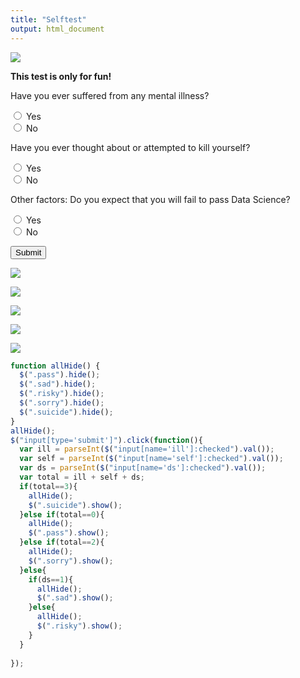 ```yaml
---
title: "Selftest"
output: html_document
---
```

![](./image/do-not-give-up.jpg)

**This test is only for fun!**

<p>Have you ever suffered from any mental illness?</p>
  <input type="radio" name="ill" value="1"> Yes<br>
  <input type="radio" name="ill" value="0"> No<br>

<p>Have you ever thought about or attempted to kill yourself?</p>
  <input type="radio" name="self" value="1"> Yes<br>
  <input type="radio" name="self" value="0"> No<br>
  
<p>Other factors: Do you expect that you will fail to pass Data Science?</p>
  <input type="radio" name="ds" value="1"> Yes<br>
  <input type="radio" name="ds" value="0"> No<br>
  
<input type="submit" value="Submit"><br>

<span class="pass">
![](https://media.giphy.com/media/hrpy8ahRGOurYqkAof/giphy.gif)
</span>

<span class="sad">
![](https://media.giphy.com/media/3o7WTqo27pLRYxRtg4/giphy.gif)
</span>

<span class="risky">
![](https://media.giphy.com/media/3og0IIq3vROObq27WE/giphy.gif)
</span>

<span class="sorry">
![](https://media.giphy.com/media/xUySTQrznWtO9pWxVe/giphy.gif)
</span>

<span class="suicide">
![](https://media.giphy.com/media/vkwAeqMEUSaoU/giphy.gif)
</span>


```js
function allHide() {
  $(".pass").hide();
  $(".sad").hide();
  $(".risky").hide();
  $(".sorry").hide();
  $(".suicide").hide();
}
allHide();
$("input[type='submit']").click(function(){
  var ill = parseInt($("input[name='ill']:checked").val());
  var self = parseInt($("input[name='self']:checked").val());
  var ds = parseInt($("input[name='ds']:checked").val());
  var total = ill + self + ds;
  if(total==3){
    allHide();
    $(".suicide").show();
  }else if(total==0){
    allHide();
    $(".pass").show();
  }else if(total==2){
    allHide();
    $(".sorry").show();
  }else{
    if(ds==1){
      allHide();
      $(".sad").show();
    }else{
      allHide();
      $(".risky").show();
    }
  }
  
});
```
